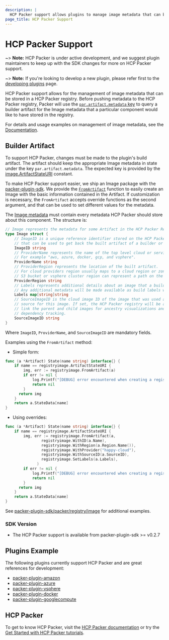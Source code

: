 ```yaml
---
description: |
  HCP Packer support allows plugins to manage image metadata that can be stored in a HCP Packer registry.
page_title: HCP Packer Support
---
```


# HCP Packer Support

~> **Note:** HCP Packer is under active development, and we suggest plugin maintainers to keep up with the SDK changes
for more on HCP Packer support.

~> **Note:** If you're looking to develop a new plugin, please refer first to the [developing
plugins](/docs/plugins/creation#developing-plugins) page.

HCP Packer support allows for the management of image metadata that can be stored in a HCP Packer registry.
Before pushing metadata to the HCP Packer registry, Packer will use the [`par.artifact.metadata` key](https://pkg.go.dev/github.com/hashicorp/packer-plugin-sdk/packer/registry/image#pkg-constants)
to query a builder artifact for the Image metadata that a particular component would like to have stored in the registry.

For details and usage examples on management of image metadata, see the [Documentation](https://pkg.go.dev/github.com/hashicorp/packer-plugin-sdk/packer/registry/image).

## Builder Artifact

To support HCP Packer, changes must be made to the plugin's build artifact. The artifact should keep the appropriate
Image metadata in state under the key `par.artifact.metadata`. The expected key is provided by the [image.ArtifactStateURI](https://pkg.go.dev/github.com/hashicorp/packer-plugin-sdk/packer/registry/image#pkg-constants) constant.

To make HCP Packer support easier, we ship an Image package with the [packer-plugin-sdk](https://pkg.go.dev/github.com/hashicorp/packer-plugin-sdk/packer/registry/image#pkg-overview).
We provide the [`FromArtifact`](https://pkg.go.dev/github.com/hashicorp/packer-plugin-sdk/packer/registry/image#FromArtifact) function
to easily create an Image with the basic information contained in the Artifact. If customization is necessary, the `FromArtifact` accepts
override functions as the second argument, and that can be used to set different values for the metadata.

The [Image metadata](https://pkg.go.dev/github.com/hashicorp/packer-plugin-sdk/packer/registry/image#Image) must contain every
metadata HCP Packer should store about this component. The structure is:
```go
// Image represents the metadata for some Artifact in the HCP Packer Registry.
type Image struct {
	// ImageID is a unique reference identifier stored on the HCP Packer registry
	// that can be used to get back the built artifact of a builder or post-processor.
	ImageID string
	// ProviderName represents the name of the top level cloud or service where the built artifact resides.
	// For example "aws, azure, docker, gcp, and vsphere".
	ProviderName string
	// ProviderRegion represents the location of the built artifact.
	// For cloud providers region usually maps to a cloud region or zone, but for things like the file builder,
	// S3 bucket or vsphere cluster region can represent a path on the upstream datastore, or cluster.
	ProviderRegion string
	// Labels represents additional details about an image that a builder or post-processor may with to provide for a given build.
	// Any additional metadata will be made available as build labels within a HCP Packer registry iteration.
	Labels map[string]string
	// SourceImageID is the cloud image ID of the image that was used as the
	// source for this image. If set, the HCP Packer registry will be able
	// link the parent and child images for ancestry visualizations and
	// dependency tracking.
	SourceImageID string
}
```

Where `ImageID`, `ProviderName`, and `SourceImageID` are mandatory fields.

Examples using the `FromArtifact` method:

- Simple form:
```go
func (a *Artifact) State(name string) interface{} {
	if name == registryimage.ArtifactStateURI {
		img, err := registryimage.FromArtifact(a)
		if err != nil {
			log.Printf("[DEBUG] error encountered when creating a registry image %v", err)
			return nil
		}
	  return img
	}
	return a.StateData[name]
}
```

- Using overrides:
```go
func (a *Artifact) State(name string) interface{} {
	if name == registryimage.ArtifactStateURI {
		img, err := registryimage.FromArtifact(a,
                registryimage.WithID(a.Name),
                registryimage.WithRegion(a.Region.Name()),
                registryimage.WithProvider("happy-cloud"),
                registryimage.WithSourceID(a.SourceID),
                registryimage.SetLabels(a.Labels),
              )
		if err != nil {
			log.Printf("[DEBUG] error encountered when creating a registry image %v", err)
			return nil
		}
	  return img
	}
	return a.StateData[name]
}
```

See [packer-plugin-sdk/packer/registry/image](https://pkg.go.dev/github.com/hashicorp/packer-plugin-sdk/packer/registry/image#pkg-examples) for additional examples.

### SDK Version

- The HCP Packer support is available from packer-plugin-sdk >= v0.2.7

## Plugins Example

The following plugins currently support HCP Packer and are great references for development:

- [packer-plugin-amazon](https://github.com/hashicorp/packer-plugin-amazon)
- [packer-plugin-azure](https://github.com/hashicorp/packer-plugin-azure)
- [packer-plugin-vsphere](https://github.com/hashicorp/packer-plugin-vsphere)
- [packer-plugin-docker](https://github.com/hashicorp/packer-plugin-docker)
- [packer-plugin-googlecompute](https://github.com/hashicorp/packer-plugin-googlecompute)

## HCP Packer

To get to know HCP Packer, visit the
[HCP Packer documentation](https://cloud.hashicorp.com/docs/packer) or try the
[Get Started with HCP Packer tutorials](https://learn.hashicorp.com/collections/packer/hcp-get-started).
